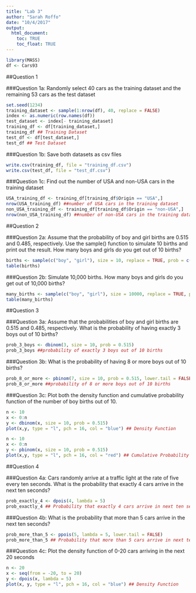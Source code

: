```yaml
---
title: "Lab 3"
author: "Sarah Roffo"
date: "10/4/2017"
output: 
  html_document:
    toc: TRUE
    toc_float: TRUE
---
```


```r
library(MASS)
df <- Cars93
```

##Question 1 

###Question 1a: Randomly select 40 cars as the training dataset and the remaining 53 cars as the test dataset

```r
set.seed(1234)
training_dataset <- sample(1:nrow(df), 40, replace = FALSE)
index <- as.numeric(row.names(df))
test_dataset <- index[- training_dataset]
training_df <- df[training_dataset,]
training_df ## Training Dataset
test_df <- df[test_dataset,]
test_df ## Test Dataset
```

###Question 1b: Save both datasets as csv files

```r
write.csv(training_df, file = "training_df.csv")
write.csv(test_df, file = "test_df.csv")
```

###Question 1c: Find out the number of USA and non-USA cars in the training dataset

```r
USA_training_df <- training_df[training_df$Origin == "USA",]
nrow(USA_training_df) ##number of USA cars in the training dataset
non_USA_training_df <- training_df[training_df$Origin == "non-USA",]
nrow(non_USA_training_df) ##number of non-USA cars in the training dataset
```

##Question 2

###Question 2a: Assume that the probability of boy and girl births are 0.515 and 0.485, respectively. Use the sample() function to simulate 10 births and print out the result. How many boys and girls do you get out of 10 births?

```r
births <- sample(c("boy", "girl"), size = 10, replace = TRUE, prob = c(0.515, 0.485))
table(births)
```

###Question 2b: Simulate 10,000 births. How many boys and girls do you get out of 10,000 births?

```r
many_births <- sample(c("boy", "girl"), size = 10000, replace = TRUE, prob = c(0.515, 0.485))
table(many_births)
```

##Question 3

###Question 3a: Assume that the probabilities of boy and girl births are 0.515 and 0.485, respectively. What is the probability of having exactly 3 boys out of 10 births?

```r
prob_3_boys <- dbinom(3, size = 10, prob = 0.515)
prob_3_boys ##probability of exactly 3 boys out of 10 births
```

###Question 3b: What is the probability of having 8 or more boys out of 10 births?

```r
prob_8_or_more <- pbinom(7, size = 10, prob = 0.515, lower.tail = FALSE)
prob_8_or_more ##probability of 8 or more boys out of 10 births
```

###Question 3c: Plot both the density function and cumulative probability function of the number of boy births out of 10.

```r
n <- 10
x <- 0:n
y <- dbinom(x, size = 10, prob = 0.515)
plot(x,y, type = "l", pch = 16, col = "blue") ## Density Function

n <- 10
x <- 0:n
y <- pbinom(x, size = 10, prob = 0.515)
plot(x,y, type = "l", pch = 16, col = "red") ## Cumulative Probability Function
```

##Question 4

###Question 4a: Cars randomly arrive at a traffic light at the rate of five every ten seconds. What is the probability that exactly 4 cars arrive in the next ten seconds?

```r
prob_exactly_4 <- dpois(4, lambda = 5)
prob_exactly_4 ## Probability that exactly 4 cars arrive in next ten seconds
```

###Question 4b: What is the probability that more than 5 cars arrive in the next ten seconds?

```r
prob_more_than_5 <- ppois(5, lambda = 5, lower.tail = FALSE)
prob_more_than_5 ## Probability that more than 5 cars arrive in next ten seconds
```

###Question 4c: Plot the density function of 0-20 cars arriving in the next 20 seconds

```r
n <- 20
x <- seq(from = -20, to = 20)
y <- dpois(x, lambda = 5)
plot(x, y, type = "l", pch = 16, col = "blue") ## Density Function
```

